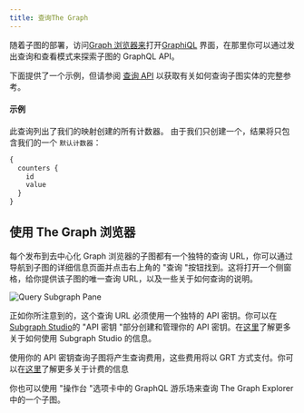 ```yaml
---
title: 查询The Graph
---
```


随着子图的部署，访问[Graph 浏览器来](https://thegraph.com/explorer)打开[GraphiQL](https://github.com/graphql/graphiql) 界面，在那里你可以通过发出查询和查看模式来探索子图的 GraphQL API。

下面提供了一个示例，但请参阅 [查询 API](/developer/graphql-api) 以获取有关如何查询子图实体的完整参考。

#### 示例

此查询列出了我们的映射创建的所有计数器。 由于我们只创建一个，结果将只包含我们的一个 `默认计数器`：

```graphql
{
  counters {
    id
    value
  }
}
```

## 使用 The Graph 浏览器

每个发布到去中心化 Graph 浏览器的子图都有一个独特的查询 URL，你可以通过导航到子图的详细信息页面并点击右上角的 "查询 "按钮找到。这将打开一个侧窗格，给你提供该子图的唯一查询 URL，以及一些关于如何查询的说明。

![Query Subgraph Pane](/img/query-subgraph-pane.png)

正如你所注意到的，这个查询 URL 必须使用一个独特的 API 密钥。你可以在 [Subgraph Studio](https://thegraph.com/studio)的 "API 密钥 "部分创建和管理你的 API 密钥。在[这里](/studio/subgraph-studio)了解更多关于如何使用 Subgraph Studio 的信息。

使用你的 API 密钥查询子图将产生查询费用，这些费用将以 GRT 方式支付。你可以在[这里](/studio/billing)了解更多关于计费的信息

你也可以使用 "操作台 "选项卡中的 GraphQL 游乐场来查询 The Graph Explorer 中的一个子图。
